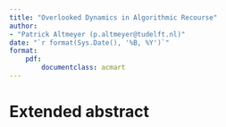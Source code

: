 ```yaml
---
title: "Overlooked Dynamics in Algorithmic Recourse"
author:
- "Patrick Altmeyer (p.altmeyer@tudelft.nl)"
date: "`r format(Sys.Date(), '%B, %Y')`"
format: 
    pdf:
        documentclass: acmart
---
```


\pagebreak

# Extended abstract